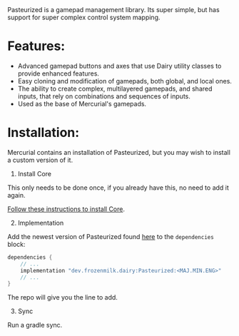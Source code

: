 <Note>
Pasteurized is a gamepad management library. Its super simple, but has support
for super complex control system mapping.
</Note>

# Features:

- Advanced gamepad buttons and axes that use Dairy utility classes to provide
  enhanced features.
- Easy cloning and modification of gamepads, both global, and local ones.
- The ability to create complex, multilayered gamepads, and shared inputs, that
  rely on combinations and sequences of inputs.
- Used as the base of Mercurial's gamepads.

# Installation:

<Note>
Mercurial contains an installation of Pasteurized, but you may wish to install a
custom version of it.
</Note>

1. Install Core

<Info>
This only needs to be done once, if you already have this, no need to add it
again.
</Info>

[Follow these instructions to install Core](/Core/overview).

2. Implementation

Add the newest version of Pasteurized found
[here](https://repo.dairy.foundation/#/releases/dev/frozenmilk/dairy/Pasteurized)
to the `dependencies` block:

```gradle
dependencies {
	// ...
	implementation "dev.frozenmilk.dairy:Pasteurized:<MAJ.MIN.ENG>"
	// ...
}
```

The repo will give you the line to add.

3. Sync

Run a gradle sync.
